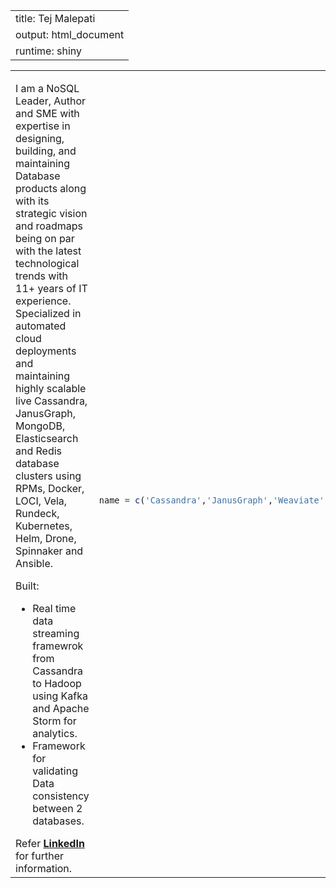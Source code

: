<style type="text/css">
h1.title {
  text-align: center;
}
</style>
---
title: Tej Malepati
output: html_document
runtime: shiny
---
<table>
<tr><td>
I am a NoSQL Leader, Author and SME with expertise in designing, building, and maintaining Database products along with its strategic vision and roadmaps being on par with the latest technological trends with 11+ years of IT experience. Specialized in automated cloud deployments and maintaining highly scalable live Cassandra, JanusGraph, MongoDB, Elasticsearch and Redis database clusters using RPMs, Docker, LOCI, Vela, Rundeck, Kubernetes, Helm, Drone, Spinnaker and Ansible.

Built:

* Real time data streaming framewrok from Cassandra to Hadoop using Kafka and Apache Storm for analytics.
* Framework for validating Data consistency between 2 databases.

Refer **[LinkedIn](https://linkedin.com/in/tmalepati)** for further information.
</td><td align='center'>
Technical Skill Set
```r
library(dplyr)
library(wordcloud)
p = as.data.frame(installed.packages()[,c(1)])
colnames(p) = c('name')
p = p %>%
  mutate(size = ifelse(name %in% c('caret','broom','dplyr','tidyr','randomForest','wordcloud','gapminder','purrr','stats','rmarkdown','knitr','shiny'), 25, 9))

name = c('Cassandra','JanusGraph','Weaviate','Grafana','Kibana','MongoDB','Elasticsearch','Redis','R','Spark','Python','Oracle','MySQL','Jupyter','Rundeck','Consul','InfluxDB','Mesos','Marathon','Chronos','Sensu','JMX Trans','OpsCenter','Chef','Bash','HTML5','CSS3')
size = c(36,35,35,35,35,35,32,32,32,32,32,30,30,30,30,27,27,1,1,1,1,1,1,1,1,1,1)

p = rbind(p, data.frame(name,size))
wordcloud(p$name,p$size, max.words = Inf, random.order = F, scale=c(3,.1), colors = brewer.pal(8,"Dark2"), rot.per = .3)
```
</td></tr>
</table>
